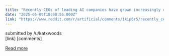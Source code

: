 ```yaml
---
title: "Recently CEOs of leading AI companies have grown increasingly confident about rapid progress. What explains the shift? Is it just hype? Or could we really have Artificial General Intelligence (AGI) by 2030? A deep dive into forecasting AGI"
date: "2025-05-09T18:08:56.000Z"
link: "https://www.reddit.com/r/artificial/comments/1kip6r5/recently_ceos_of_leading_ai_companies_have_grown/"
---
```


submitted by    /u/katxwoods  
 [link]   [comments]

[Read more](https://www.reddit.com/r/artificial/comments/1kip6r5/recently_ceos_of_leading_ai_companies_have_grown/)
